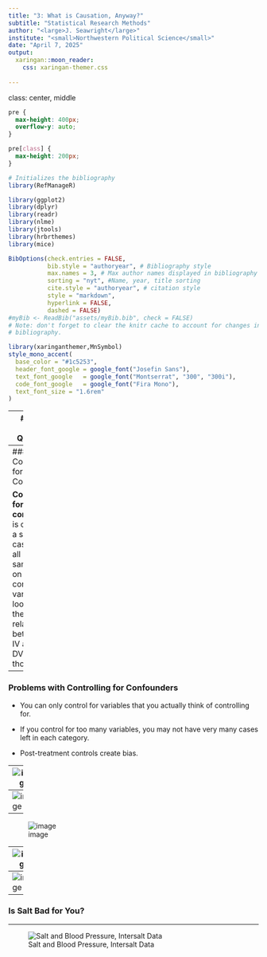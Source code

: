 ```yaml
---
title: "3: What is Causation, Anyway?"
subtitle: "Statistical Research Methods"
author: "<large>J. Seawright</large>"
institute: "<small>Northwestern Political Science</small>" 
date: "April 7, 2025"
output: 
  xaringan::moon_reader:
    css: xaringan-themer.css
  
---
```

class: center, middle

```css
pre {
  max-height: 400px;
  overflow-y: auto;
}

pre[class] {
  max-height: 200px;
}
```

```r
# Initializes the bibliography
library(RefManageR)

library(ggplot2)
library(dplyr)
library(readr)
library(nlme)
library(jtools)
library(hrbrthemes)
library(mice)

BibOptions(check.entries = FALSE,
           bib.style = "authoryear", # Bibliography style
           max.names = 3, # Max author names displayed in bibliography
           sorting = "nyt", #Name, year, title sorting
           cite.style = "authoryear", # citation style
           style = "markdown",
           hyperlink = FALSE,
           dashed = FALSE)
#myBib <- ReadBib("assets/myBib.bib", check = FALSE)
# Note: don't forget to clear the knitr cache to account for changes in the
# bibliography.
```
```r
library(xaringanthemer,MnSymbol)
style_mono_accent(
  base_color = "#1c5253",
  header_font_google = google_font("Josefin Sans"),
  text_font_google   = google_font("Montserrat", "300", "300i"),
  code_font_google   = google_font("Fira Mono"),
  text_font_size = "1.6rem"
)
```

---
### The Four Questions

1.  Is there a relationship between $X$ and $Y$?

2.  Could $Y$ cause $X$?

3.  Is there a pathway linking $X$ and $Y$?

4.  Are there *confounding variables*?

---
### Controlling for Confounders

**Controlling for a confounder** is choosing a set of cases that all
have the same score on the confounding variable and looking at the
relationship between the IV and the DV in only those cases.

---
### Problems with Controlling for Confounders

-   You can only control for variables that you actually think of
    controlling for.

-   If you control for too many variables, you may not have very many
    cases left in each category.

-   Post-treatment controls create bias.


---
![image](goodcontrol.jpg)

---
![image](irrelevantcontrol1.jpg)

---
![image](harmfulcontrol1.jpg)

---
![image](harmfulcontrol2.jpg)

---
![image](harmfulcontrol3.jpg)

---
### Is Salt Bad for You?

---
![Salt and Blood Pressure, Intersalt
Data](FreedmanPetitti.png)

